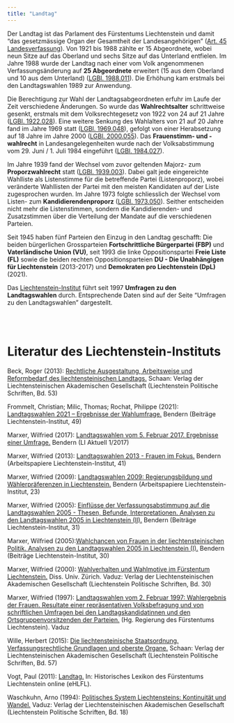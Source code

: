 ```yaml
---
title: "Landtag"
---
```



Der Landtag ist das Parlament des Fürstentums Liechtenstein und damit "das gesetzmässige Organ der Gesamtheit der Landesangehörigen" ([Art. 45 Landesverfassung](https://verfassung.li/Art._45)). Von 1921 bis 1988 zählte er 15 Abgeordnete, wobei neun Sitze auf das Oberland und sechs Sitze auf das Unterland entfielen. Im Jahre 1988 wurde der Landtag nach einer vom Volk angenommenen Verfassungsänderung auf **25 Abgeordnete** erweitert (15 aus dem Oberland und 10 aus dem Unterland) ([LGBl. 1988.011](https://www.gesetze.li/chrono/1988011000)). Die Erhöhung kam erstmals bei den Landtagswahlen 1989 zur Anwendung.  

Die Berechtigung zur Wahl der Landtagsabgeordneten erfuhr im Laufe der Zeit verschiedene Änderungen. So wurde das **Wahlrechtsalter** schrittweise gesenkt, erstmals mit dem Volksrechtegesetz von 1922 von 24 auf 21 Jahre ([LGBl. 1922.028](https://www.gesetze.li/chrono/1922028000)). Eine weitere Senkung des Wahlalters von 21 auf 20 Jahre fand im Jahre 1969 statt ([LGBl. 1969.048](https://www.gesetze.li/chrono/1969048000)),  gefolgt von einer Herabsetzung auf 18 Jahre im Jahre 2000 ([LGBl. 2000.055](https://www.gesetze.li/chrono/2000055000)). Das **Frauenstimm- und -wahlrecht** in Landesangelegenheiten wurde nach der Volksabstimmung vom 29. Juni / 1. Juli 1984 eingeführt ([LGBl. 1984.027](https://www.gesetze.li/chrono/1984027000)). 

Im Jahre 1939 fand der Wechsel vom zuvor geltenden Majorz- zum **Proporzwahlrecht** statt ([LGBl. 1939.003](https://www.gesetze.li/chrono/1939003000)). Dabei galt jede eingereichte Wahlliste als Listenstimme für die betreffende Partei (Listenproporz), wobei veränderte Wahllisten der Partei mit den meisten Kandidaten auf der Liste zugesprochen wurden. Im Jahre 1973 folgte schliesslich der Wechsel vom Listen- zum **Kandidierendenproporz** ([LGBl. 1973.050](https://www.gesetze.li/konso/1973050000)). Seither entscheiden nicht mehr die Listenstimmen, sondern die Kandidierenden- und Zusatzstimmen über die Verteilung der Mandate auf die verschiedenen Parteien.   

Seit 1945 haben fünf Parteien den Einzug in den Landtag geschafft: Die beiden bürgerlichen Grossparteien **Fortschrittliche Bürgerpartei (FBP)** und **Vaterländische Union (VU)**, seit 1993 die linke Oppositionspartei **Freie Liste (FL)** sowie die beiden rechten Oppositionsparteien **DU - Die Unabhängigen für Liechtenstein** (2013-2017) und **Demokraten pro Liechtenstein (DpL)** (2021).   

Das [Liechtenstein-Institut](https://www.liechtenstein-institut.li/forschungsprojekte/abstimmungen-und-wahlen-liechtenstein#forschungsprojekt) führt seit 1997 **Umfragen zu den Landtagswahlen** durch. Entsprechende Daten sind auf der Seite "Umfragen zu den Landtagswahlen" dargestellt.  

\
\


# Literatur des Liechtenstein-Instituts

Beck, Roger (2013): [Rechtliche Ausgestaltung, Arbeitsweise und Reformbedarf des liechtensteinischen Landtags.](https://www.eliechtensteinensia.li/viewer/image/000474913/1/) Schaan: Verlag der Liechtensteinischen Akademischen Gesellschaft (Liechtenstein Politische Schriften, Bd. 53)

Frommelt, Christian; Milic, Thomas; Rochat, Philippe (2021): [Landtagswahlen 2021 – Ergebnisse der Wahlumfrage.](https://www.liechtenstein-institut.li/publikationen/frommelt-christian-milic-thomas-rochat-philippe-2021-landtagswahlen-2021-ergebnisse-der-wahlumfrage-bendern-beitraege-liechtenst) Bendern (Beiträge Liechtenstein-Institut, 49)

Marxer, Wilfried (2017): [Landtagswahlen vom 5. Februar 2017. Ergebnisse einer Umfrage.](https://www.liechtenstein-institut.li/publikationen/marxer-wilfried-2017-landtagswahlen-vom-5-februar-2017-ergebnisse-einer-umfrage-bendern-li-aktuell-12017) Bendern (LI Aktuell 1/2017)

Marxer, Wilfried (2013): [Landtagswahlen 2013 - Frauen im Fokus.](https://www.liechtenstein-institut.li/publikationen/marxer-wilfried-2013-landtagswahlen-2013-frauen-im-fokus-bendern-arbeitspapiere-liechtenstein-institut-41) Bendern (Arbeitspapiere Liechtenstein-Institut, 41)

Marxer, Wilfried (2009): [Landtagswahlen 2009: Regierungsbildung und Wählerpräferenzen in Liechtenstein.](https://www.liechtenstein-institut.li/publikationen/marxer-wilfried-2009-landtagswahlen-2009-regierungsbildung-und-wahlerpraferenzen-liechtenstein-bendern-arbeitspapiere-liechtenst) Bendern (Arbeitspapiere Liechtenstein-Institut, 23)

Marxer, Wilfried (2005): [Einflüsse der Verfassungsabstimmung auf die Landtagswahlen 2005 - Thesen, Befunde, Interpretationen. Analysen zu den Landtagswahlen 2005 in Liechtenstein (II).](https://www.liechtenstein-institut.li/publikationen/marxer-wilfried-2005-einflusse-der-verfassungsabstimmung-auf-die-landtagswahlen-2005-thesen-befunde-interpretationen-analysen-zu) Bendern (Beiträge Liechtenstein-Institut, 31)

Marxer, Wilfried (2005):[Wahlchancen von Frauen in der liechtensteinischen Politik. Analysen zu den Landtagswahlen 2005 in Liechtenstein (I).](https://www.liechtenstein-institut.li/publikationen/marxer-wilfried-2005-wahlchancen-von-frauen-der-liechtensteinischen-politik-analysen-zu-den-landtagswahlen-2005-liechtenstein-i) Bendern (Beiträge
Liechtenstein-Institut, 30)

Marxer, Wilfried (2000): [Wahlverhalten und Wahlmotive im Fürstentum Liechtenstein.](https://www.liechtenstein-institut.li/publikationen/marxer-wilfried-2000-wahlverhalten-und-wahlmotive-im-furstentum-liechtenstein-diss-univ-zurich-vaduz-verlag-der-liechtensteinisc) Diss. Univ. Zürich. Vaduz: Verlag der Liechtensteinischen Akademischen Gesellschaft (Liechtenstein Politische Schriften, Bd. 30)

Marxer, Wilfried (1997): [Landtagswahlen vom 2. Februar 1997: Wahlergebnis der Frauen. Resultate einer repräsentativen Volksbefragung und von schriftlichen Umfragen bei den Landtagskandidatinnen und den Ortsgruppenvorsitzenden der Parteien.](https://www.liechtenstein-institut.li/publikationen/marxer-wilfried-1997-landtagswahlen-vom-2-februar-1997-wahlergebnis-der-frauen-resultate-einer-reprasentativen-volksbefragung-un) (Hg. Regierung des Fürstentums Liechtenstein). Vaduz

Wille, Herbert (2015): [Die liechtensteinische Staatsordnung. Verfassungsrechtliche Grundlagen und oberste Organe.](https://www.liechtenstein-institut.li/publikationen/wille-herbert-2015-die-liechtensteinische-staatsordnung-verfassungsgeschichtliche-grundlagen-und-oberste-organe-schaan-verlag-de) Schaan: Verlag der Liechtensteinischen Akademischen Gesellschaft (Liechtenstein Politische Schriften, Bd. 57)

Vogt, Paul (2011): [Landtag.](https://historisches-lexikon.li/Landtag) In: Historisches Lexikon des Fürstentums Liechtenstein online (eHLFL).

Waschkuhn, Arno (1994): [Politisches System Liechtensteins: Kontinuität und Wandel.](https://www.liechtenstein-institut.li/publikationen/waschkuhn-arno-1994-politisches-system-liechtensteins-kontinuitat-und-wandel-vaduz-verlag-der-liechtensteinischen-akademischen-g) Vaduz: Verlag der Liechtensteinischen Akademischen Gesellschaft (Liechtenstein Politische Schriften, Bd. 18)
\
\
